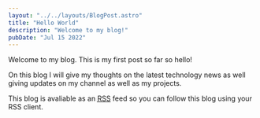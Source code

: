 ```yaml
---
layout: "../../layouts/BlogPost.astro"
title: "Hello World"
description: "Welcome to my blog!"
pubDate: "Jul 15 2022"
---
```


Welcome to my blog. This is my first post so far so hello! 

On this blog I will give my thoughts on the latest technology news as well giving updates on my channel as well as my projects. 

This blog is avaliable as an <a href="../rss.xml"><abbr title="Really Simple Syndication">RSS</abbr></a> feed so you can follow this blog using your RSS client.